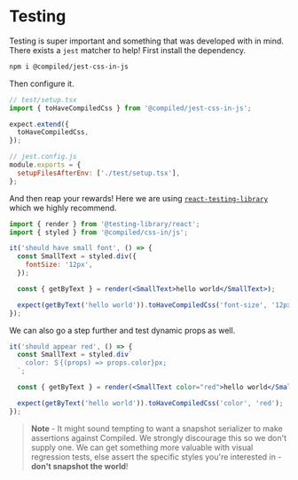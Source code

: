 # Testing

Testing is super important and something that was developed with in mind.
There exists a `jest` matcher to help!
First install the dependency.

```bash
npm i @compiled/jest-css-in-js
```

Then configure it.

```jsx
// test/setup.tsx
import { toHaveCompiledCss } from '@compiled/jest-css-in-js';

expect.extend({
  toHaveCompiledCss,
});
```

```jsx
// jest.config.js
module.exports = {
  setupFilesAfterEnv: ['./test/setup.tsx'],
};
```

And then reap your rewards!
Here we are using [`react-testing-library`](https://github.com/testing-library/react-testing-library) which we highly recommend.

```jsx
import { render } from '@testing-library/react';
import { styled } from '@compiled/css-in/js';

it('should have small font', () => {
  const SmallText = styled.div({
    fontSize: '12px',
  });

  const { getByText } = render(<SmallText>hello world</SmallText>);

  expect(getByText('hello world')).toHaveCompiledCss('font-size', '12px');
});
```

We can also go a step further and test dynamic props as well.

```jsx
it('should appear red', () => {
  const SmallText = styled.div`
    color: ＄{(props) => props.color}px;
  `;

  const { getByText } = render(<SmallText color="red">hello world</SmallText>);

  expect(getByText('hello world')).toHaveCompiledCss('color', 'red');
});
```

> **Note** - It might sound tempting to want a snapshot serializer to make assertions against Compiled.
> We strongly discourage this so we don't supply one.
> We can get something more valuable with visual regression tests,
> else assert the specific styles you're interested in -
> **don't snapshot the world**!
